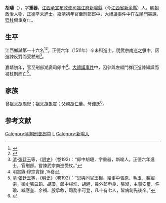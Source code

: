 {{Otheruses|胡璉 (消歧義)|other=同名或類似名的其它條目描述}}
{{明清人物信息框
| 姓名 = 胡璉
| 原名 =
| 圖片名稱= 
| 圖片大小 =
| 圖片說明 = 
| 最高職務 = 刑部湖廣司郎中
| 國家 = 大明 
| 爵位 =
| 籍貫 = 江西臨江府新喻縣
| 族裔 = 
| 旗籍 = 
| 字號 = 字重器
| 諡號 =
| 出生日期 = 生年不詳
| 出生地點 =
| 逝世日期 = 嘉靖三年（1524年）
| 逝世地點 =
| 墓葬 =
| 配偶 = 
| 親屬 = 
| 出身 =
* 正德六年辛未科進士出身
| 經歷 =
| 著作 =  
}}
'''胡璉'''（{{bd|？||1524年|catIdx=Hu胡}}），字'''重器'''，[[江西承宣布政使司|江西承宣布政使司]][[臨江府|臨江府]][[新喻縣|新喻縣]]（今[[江西省|江西省]][[新余縣|新余縣]]）人，[[明朝|明朝]]政治人物，[[正德_(明朝)|正德]]辛未[[進士|進士]]。嘉靖初年官至刑部郎中，[[大禮議|大禮議]]事件中在[[左順門|左順門]]哭諫，[[廷杖|廷杖]]傷重身亡。

== 生平 ==
江西鄉試第一十六名<ref>{{Cite book|title=《皇明贡举考》卷五|last=（明）[[张朝瑞|张朝瑞]]|first=|publisher=《续修四库全书》史部第828册|year=|isbn=|location=|pages=}}</ref><ref>{{Cite book|title=贡举志五种 上|last=鲁小俊，江俊伟著|first=|publisher=武汉：武汉大学出版社|year=2009|isbn=978-7-307-07043-1|location=|pages=}}</ref>。正德六年（1511年）辛未科進士。[[明武宗南巡之爭|明武宗南巡之爭]]中，因進諫反對而受杖刑<ref>[[清|清]]·[[张廷玉|张廷玉]]等，《[[明史|明史]]》（卷192）：“郎中胡璉，字重器，新喻人。正德六年進士，官刑部。嘗諫武宗南巡受杖。”</ref>。

嘉靖初年，官至刑部湖廣司郎中<ref>明實錄:穆宗實錄 ,15卷</ref>。[[大禮議事件|大禮議事件]]中，因參與左順門群臣進諫知識而被杖刑而亡<ref>[[清|清]]·[[张廷玉|张廷玉]]等，《[[明史|明史]]》（卷192）：“思與同官王相，給事中張原、毛玉、裴紹宗，御史張曰韜、胡瓊，郎中楊淮、胡璉，員外郎申良、張澯，主事安璽、仵瑜、臧應奎、余禎、殷承敘，司務李可登，凡十有七人，皆病創先後卒。”</ref>。

==家族==
曾祖父[[胡周紀|胡周紀]]；祖父[[胡象震|胡象震]]；父親[[胡仁量|胡仁量]]。母錢氏<ref>{{Cite book|title=天一阁藏明代科举录选刊 登科录 点校本|last=龚延明主编|first=|publisher=宁波出版社|year=2016|isbn=978-7-5526-2320-8|location=宁波|pages=|quote=《天一閣藏明代科舉錄選刊.登科錄》之《正德六年辛未科進士登科錄》}}</ref>。

==参考文献==
{{reflist}}

{{正德六年辛未科殿試金榜}}
{{左順門事件}}
{{DEFAULTSORT:Hu胡}}
[[Category:明朝刑部郎中|Category:明朝刑部郎中]]
[[Category:胡姓|L]]
[[Category:新喻人|Category:新喻人]]